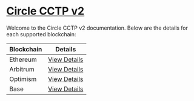 # [Circle CCTP v2](https://www.cctp.io/)

Welcome to the Circle CCTP v2 documentation. Below are the details for each supported blockchain:

| Blockchain   | Details                              |
| ------------ | ------------------------------------ |
| Ethereum     | [View Details](./circle_v2/ethereum) |
| Arbitrum     | [View Details](./circle_v2/arbitrum) |
| Optimism     | [View Details](./circle_v2/optimism) |
| Base         | [View Details](./circle_v2/base)     |
